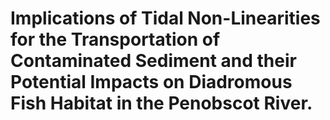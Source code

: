 # Implications of Tidal Non-Linearities for the Transportation of Contaminated Sediment and their Potential Impacts on Diadromous Fish Habitat in the Penobscot River.


